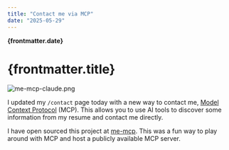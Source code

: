 ```yaml
---
title: "Contact me via MCP"
date: "2025-05-29"
---
```


**{frontmatter.date}**
# {frontmatter.title}

![me-mcp-claude.png](/images/me-mcp-claude.png)

I updated my `/contact` page today with a new way to contact me, [Model Context Protocol](https://modelcontextprotocol.io) (MCP). This allows you to use AI tools to discover some information from my resume and contact me directly.

I have open sourced this project at [me-mcp](https://github.com/mihalik/me-mcp). This was a fun way to play around with MCP and host a publicly available MCP server.

